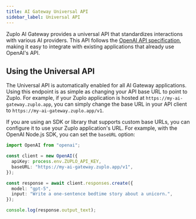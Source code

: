 ```yaml
---
title: AI Gateway Universal API
sidebar_label: Universal API
---
```


Zuplo AI Gateway provides a universal API that standardizes interactions with
various AI providers. This API follows the
[OpenAI API specification](https://platform.openai.com/docs/api-reference/introduction),
making it easy to integrate with existing applications that already use OpenAI's
API.

## Using the Universal API

The Universal API is automatically enabled for all AI Gateway applications.
Using this endpoint is as simple as changing your API base URL to point to
Zuplo. For example, if your Zuplo application is hosted at
`https://my-ai-gateway.zuplo.app`, you can simply change the base URL in your
API client to `https://my-ai-gateway.zuplo.app/v1`.

If you are using an SDK or library that supports custom base URLs, you can
configure it to use your Zuplo application's URL. For example, with the OpenAI
Node.js SDK, you can set the `baseURL` option:

```ts
import OpenAI from "openai";

const client = new OpenAI({
  apiKey: process.env.ZUPLO_API_KEY,
  baseURL: "https://my-ai-gateway.zuplo.app/v1",
});

const response = await client.responses.create({
  model: "gpt-5",
  input: "Write a one-sentence bedtime story about a unicorn.",
});

console.log(response.output_text);
```
